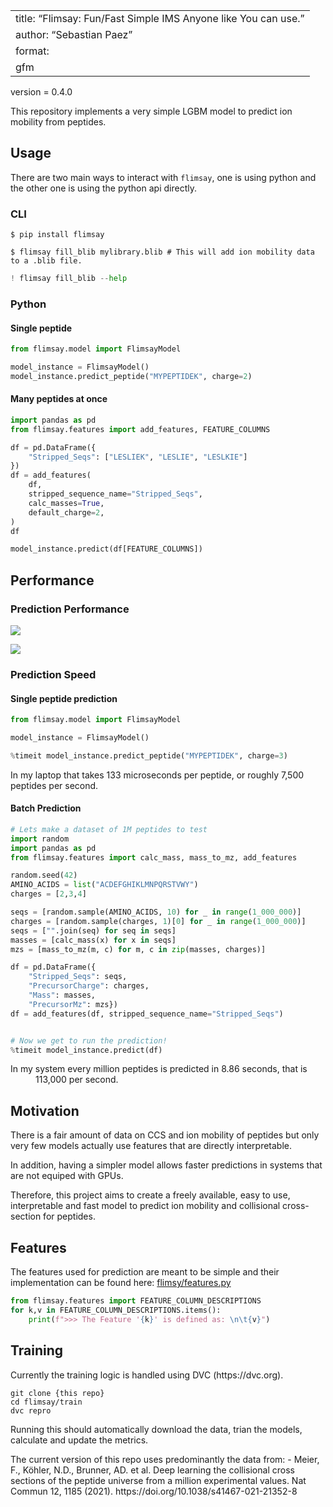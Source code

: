 
---
title: "Flimsay: Fun/Fast Simple IMS Anyone like You can use."
author: "Sebastian Paez"
format:
  gfm
---

version = 0.4.0

This repository implements a very simple LGBM model
to predict ion mobility from peptides.

## Usage

There are two main ways to interact with `flimsay`, one is using python and the other one is using the python api directly.

### CLI

```shell
$ pip install flimsay
```

```shell
$ flimsay fill_blib mylibrary.blib # This will add ion mobility data to a .blib file.
```

```python
! flimsay fill_blib --help
```

### Python

#### Single peptide

```python
from flimsay.model import FlimsayModel

model_instance = FlimsayModel()
model_instance.predict_peptide("MYPEPTIDEK", charge=2)
```

#### Many peptides at once

```python
import pandas as pd
from flimsay.features import add_features, FEATURE_COLUMNS

df = pd.DataFrame({
    "Stripped_Seqs": ["LESLIEK", "LESLIE", "LESLKIE"]
})
df = add_features(
    df,
    stripped_sequence_name="Stripped_Seqs",
    calc_masses=True,
    default_charge=2,
)
df
```

```python
model_instance.predict(df[FEATURE_COLUMNS])
```

## Performance

### Prediction Performance

![](https://github.com/TalusBio/flimsay/blob/main/train/plots/one_over_k0_model_ims_pred_vs_true.png)

![](https://github.com/TalusBio/flimsay/blob/main/train/plots/ccs_predicted_vs_real.png)

### Prediction Speed

#### Single peptide prediction

```python
from flimsay.model import FlimsayModel

model_instance = FlimsayModel()

%timeit model_instance.predict_peptide("MYPEPTIDEK", charge=3)
```

In my laptop that takes 133 microseconds per peptide, or roughly 7,500 peptides per second.

#### Batch Prediction

```python
# Lets make a dataset of 1M peptides to test
import random
import pandas as pd
from flimsay.features import calc_mass, mass_to_mz, add_features

random.seed(42)
AMINO_ACIDS = list("ACDEFGHIKLMNPQRSTVWY")
charges = [2,3,4]

seqs = [random.sample(AMINO_ACIDS, 10) for _ in range(1_000_000)]
charges = [random.sample(charges, 1)[0] for _ in range(1_000_000)]
seqs = ["".join(seq) for seq in seqs]
masses = [calc_mass(x) for x in seqs]
mzs = [mass_to_mz(m, c) for m, c in zip(masses, charges)]

df = pd.DataFrame({
    "Stripped_Seqs": seqs,
    "PrecursorCharge": charges,
    "Mass": masses,
    "PrecursorMz": mzs})
df = add_features(df, stripped_sequence_name="Stripped_Seqs")


# Now we get to run the prediction!
%timeit model_instance.predict(df)
```

In my system every million peptides is predicted in 8.86 seconds, that is
~ 113,000 per second.

## Motivation

There is a fair amount of data on CCS and ion mobility of peptides
but only very few models actually use features that are directly
interpretable.

In addition, having a simpler model allows faster predictions
in systems that are not equiped with GPUs.

Therefore, this project aims to create a freely available, easy to use, interpretable and fast model to predict ion mobility and collisional cross-section for peptides.

## Features

The features used for prediction are meant to be
simple and their implementation can be found here:
[flimsy/features.py](flimsy/features.py)

```python
from flimsay.features import FEATURE_COLUMN_DESCRIPTIONS
for k,v in FEATURE_COLUMN_DESCRIPTIONS.items():
    print(f">>> The Feature '{k}' is defined as: \n\t{v}")
```

## Training

Currently the training logic is handled using DVC (https://dvc.org).

```shell
git clone {this repo}
cd flimsay/train
dvc repro
```

Running this should automatically download the data,
trian the models, calculate and update the metrics.

The current version of this repo uses predominantly the data from:
- Meier, F., Köhler, N.D., Brunner, AD. et al. Deep learning the collisional cross sections of the peptide universe from a million experimental values. Nat Commun 12, 1185 (2021). https://doi.org/10.1038/s41467-021-21352-8
